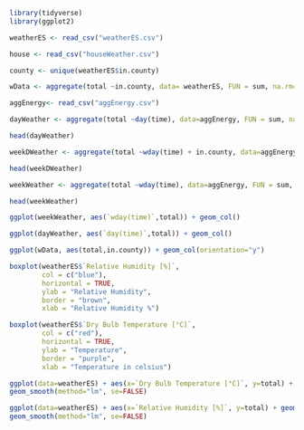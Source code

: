 ```r
library(tidyverse)
library(ggplot2)
```

```r
weatherES <- read_csv("weatherES.csv")
```
```r
house <- read_csv("houseWeather.csv")
```


```r
county <- unique(weatherES$in.county)
```


```r
wData <- aggregate(total ~in.county, data= weatherES, FUN = sum, na.rm=TRUE)
```


```r
aggEnergy<- read_csv("aggEnergy.csv")
```

```r
dayWeather <- aggregate(total ~day(time), data=aggEnergy, FUN = sum, na.rm = TRUE)
```

```r
head(dayWeather)
```


```r
weekDWeather <- aggregate(total ~wday(time) + in.county, data=aggEnergy, FUN = sum, na.rm = TRUE)
```

```r
head(weekDWeather)
```

```r
weekWeather <- aggregate(total ~wday(time), data=aggEnergy, FUN = sum, na.rm = TRUE)
```


```r
head(weekWeather)
```

```r
ggplot(weekWeather, aes(`wday(time)`,total)) + geom_col()
```

```r
ggplot(dayWeather, aes(`day(time)`,total)) + geom_col()
```

```r
ggplot(wData, aes(total,in.county)) + geom_col(orientation="y")
```



```r
boxplot(weatherES$`Relative Humidity [%]`,
        col = c("blue"),
        horizontal = TRUE,
        ylab = "Relative Humidity",
        border = "brown",
        xlab = "Relative Humidity %")
```

```r
boxplot(weatherES$`Dry Bulb Temperature [°C]`,
        col = c("red"),
        horizontal = TRUE,
        ylab = "Temperature",
        border = "purple",
        xlab = "Temperature in celsius")
```

```r
ggplot(data=weatherES) + aes(x=`Dry Bulb Temperature [°C]`, y=total) + geom_point() +
geom_smooth(method="lm", se=FALSE)
```

```r
ggplot(data=weatherES) + aes(x=`Relative Humidity [%]`, y=total) + geom_point() +
geom_smooth(method="lm", se=FALSE)
```